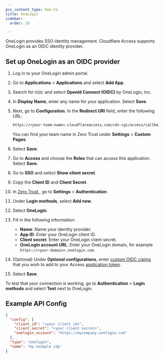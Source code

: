 ```yaml
---
pcx_content_type: how-to
title: OneLogin
sidebar:
  order: 19

---
```


OneLogin provides SSO identity management. Cloudflare Access supports OneLogin as an OIDC identity provider.

## Set up OneLogin as an OIDC provider

1. Log in to your OneLogin admin portal.

2. Go to **Applications** > **Applications** and select **Add App**.

3. Search for `OIDC` and select **OpenId Connect (OIDC)** by OneLogin, Inc.

4. In **Display Name**, enter any name for your application. Select **Save**.

5. Next, go to **Configuration**. In the **Redirect URI** field, enter the following URL:

   ```txt
   https://<your-team-name>.cloudflareaccess.com/cdn-cgi/access/callback
   ```

   You can find your team name in Zero Trust under **Settings** > **Custom Pages**.

6. Select **Save**.

7. Go to **Access** and choose the **Roles** that can access this application. Select **Save**.

8. Go to **SSO** and select **Show client secret**.

9. Copy the **Client ID** and **Client Secret**.

10. In [Zero Trust](https://one.dash.cloudflare.com),, go to **Settings** > **Authentication**.

11. Under **Login methods**, select **Add new**.

12. Select **OneLogin**.

13. Fill in the following information:
    * **Name**: Name your identity provider.
    * **App ID**: Enter your OneLogin client ID.
    * **Client secret**: Enter your OneLogin client secret.
    * **OneLogin account URL**: Enter your OneLogin domain, for example `https://<your-domain>.onelogin.com`.

14. (Optional) Under **Optional configurations**, enter [custom OIDC claims](/cloudflare-one/identity/idp-integration/generic-oidc/#oidc-claims) that you wish to add to your Access [application token](/cloudflare-one/identity/authorization-cookie/application-token/).

15. Select **Save**.

To test that your connection is working, go to **Authentication** > **Login methods** and select **Test** next to OneLogin.

## Example API Config

```json
{
  "config": {
    "client_id": "<your client id>",
    "client_secret": "<your client secret>",
    "onelogin_account": "https://mycompany.onelogin.com"
  },
  "type": "onelogin",
  "name": "my example idp"
}
```
